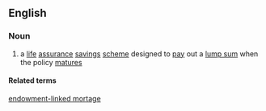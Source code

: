 ==English==

===Noun===
{{en-noun|sg=[[endowment]] [[policy]]|endowment policies}}

# a [[life]] [[assurance]] [[savings]] [[scheme]] designed to [[pay]] out a [[lump sum]] when the policy [[mature]]s

====Related terms====
[[endowment-linked mortage]]